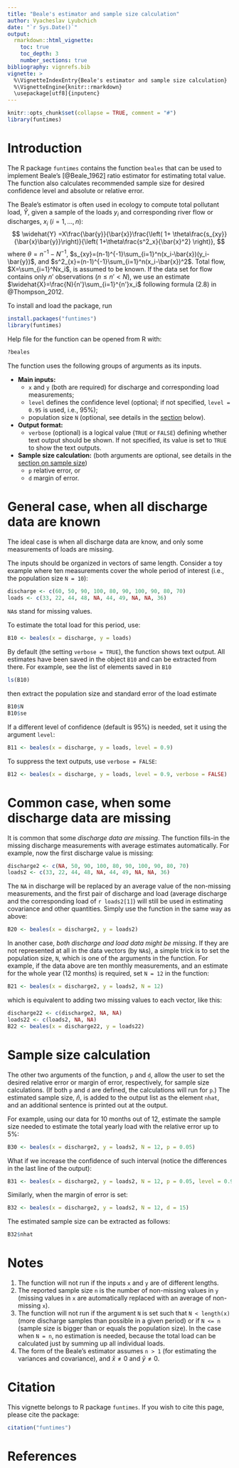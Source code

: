 ---
title: "Beale's estimator and sample size calculation"
author: Vyacheslav Lyubchich
date: "`r Sys.Date()`"
output: 
  rmarkdown::html_vignette:
    toc: true
    toc_depth: 3
    number_sections: true
bibliography: vignrefs.bib
vignette: >
  %\VignetteIndexEntry{Beale's estimator and sample size calculation}
  %\VignetteEngine{knitr::rmarkdown}
  \usepackage[utf8]{inputenc}
---
  
```{r, echo = FALSE, message = FALSE}
knitr::opts_chunk$set(collapse = TRUE, comment = "#")
library(funtimes)
```

# Introduction

The R package `funtimes` contains the function `beales` that can be used to implement Beale's [@Beale_1962] ratio estimator for estimating total value. The function also calculates recommended sample size for desired confidence level and absolute or relative error.

The Beale's estimator is often used in ecology to compute total pollutant load, $\widehat{Y}$, given a sample of the loads $y_i$ and corresponding river flow or discharges, $x_i$ ($i = 1,\ldots,n$):
$$
\widehat{Y}
=X\frac{\bar{y}}{\bar{x}}\frac{\left( 1+ \theta\frac{s_{xy}}{\bar{x}\bar{y}}\right)}{\left( 1+\theta\frac{s^2_x}{\bar{x}^2} \right)},
$$
where $\theta=n^{-1} - N^{-1}$, $s_{xy}=(n-1)^{-1}\sum_{i=1}^n(x_i-\bar{x})(y_i-\bar{y})$, and $s^2_{x}=(n-1)^{-1}\sum_{i=1}^n(x_i-\bar{x})^2$. 
Total flow, $X=\sum_{i=1}^Nx_i$, is assumed to be known. If the data set for flow contains only  $n'$ observations ($n\leqslant n'< N$), we use an estimate $\widehat{X}=\frac{N}{n'}\sum_{i=1}^{n'}x_i$ following formula (2.8) in @Thompson_2012.

To install and load the package, run
```{r eval = FALSE}
install.packages("funtimes")
library(funtimes)
```

Help file for the function can be opened from R with:
```{r eval = FALSE}
?beales
```

The function uses the following groups of arguments as its inputs.

* **Main inputs:** 
  + `x` and `y` (both are required) for discharge and corresponding load measurements; 
  + `level` defines the confidence level (optional; if not specified, `level = 0.95` is used, i.e., 95%); 
  + population size `N` (optional, see details in the [section](#sec:dm) below).
* **Output format:** 
  + `verbose` (optional) is a logical value (`TRUE` or `FALSE`) defining whether text output should be shown. If not specified, its value is set to `TRUE` to show the text outputs.
* **Sample size calculation:** (both arguments are optional, see details in the [section on sample size](#sec:samsize))
  + `p` relative error, or 
  + `d` margin of error.


# General case, when all discharge data are known

The ideal case is when all discharge data are know, and only some measurements of loads are missing.

The inputs should be organized in vectors of same length. Consider a toy example where ten measurements cover the whole period of interest (i.e., the population size `N = 10`):
```{r}
discharge <- c(60, 50, 90, 100, 80, 90, 100, 90, 80, 70)
loads <- c(33, 22, 44, 48, NA, 44, 49, NA, NA, 36)
```
`NA`s stand for missing values.

To estimate the total load for this period, use:
```{r}
B10 <- beales(x = discharge, y = loads)
```
By default (the setting `verbose = TRUE`), the function shows text output. All estimates have been saved in the object `B10` and can be extracted from there. For example, see the list of elements saved in `B10` 
```{r}
ls(B10)
```
then extract the population size and standard error of the load estimate 
```{r}
B10$N
B10$se
```

If a different level of confidence (default is 95%) is needed, set it using the argument `level`:
```{r}
B11 <- beales(x = discharge, y = loads, level = 0.9)
```

To suppress the text outputs, use `verbose = FALSE`:
```{r}
B12 <- beales(x = discharge, y = loads, level = 0.9, verbose = FALSE)
```


# Common case, when some discharge data are missing {#sec:dm}

It is common that some *discharge data are missing*. The function fills-in the missing discharge measurements with average estimates automatically. For example, now the first discharge value is missing:
```{r}
discharge2 <- c(NA, 50, 90, 100, 80, 90, 100, 90, 80, 70)
loads2 <- c(33, 22, 44, 48, NA, 44, 49, NA, NA, 36)
```

The `NA` in discharge will be replaced by an average value of the non-missing measurements, and the first pair of discharge and load (average discharge and the corresponding load of `r loads2[1]`) will still be used in estimating covariance and other quantities. Simply use the function in the same way as above:
```{r}
B20 <- beales(x = discharge2, y = loads2)
```

In another case, *both discharge and load data might be missing*. If they are not represented at all in the data vectors (by `NA`s), a simple trick is to set the population size, `N`, which is one of the arguments in the function. For example, if the data above are ten monthly measurements, and an estimate for the whole year (12 months) is required, set `N = 12` in the function:
```{r}
B21 <- beales(x = discharge2, y = loads2, N = 12)
```
which is equivalent to adding two missing values to each vector, like this:
```{r}
discharge22 <- c(discharge2, NA, NA)
loads22 <- c(loads2, NA, NA)
B22 <- beales(x = discharge22, y = loads22)
```


# Sample size calculation {#sec:samsize}

The other two arguments of the function, `p` and `d`, allow the user to set the desired relative error or margin of error, respectively, for sample size calculations. (If both `p` and `d` are defined, the calculations will run for `p`.) The estimated sample size, $\hat{n}$, is added to the output list as the element `nhat`, and an additional sentence is printed out at the output.

For example, using our data for 10 months out of 12, estimate the sample size needed to estimate the total yearly load with the relative error up to 5%:
```{r}
B30 <- beales(x = discharge2, y = loads2, N = 12, p = 0.05)
```

What if we increase the confidence of such interval (notice the differences in the last line of the output):
```{r}
B31 <- beales(x = discharge2, y = loads2, N = 12, p = 0.05, level = 0.99)
```

Similarly, when the margin of error is set:
```{r}
B32 <- beales(x = discharge2, y = loads2, N = 12, d = 15)
```

The estimated sample size can be extracted as follows:
```{r}
B32$nhat
```


# Notes

1. The function will not run if the inputs `x` and `y` are of different lengths.
2. The reported sample size `n` is the number of non-missing values in `y` (missing values in `x` are automatically replaced with an average of non-missing `x`).
3. The function will not run if the argument `N` is set such that `N < length(x)` (more discharge samples than possible in a given period) or if `N <= n` (sample size is bigger than or equals the population size). In the case when `N = n`, no estimation is needed, because the total load can be calculated just by summing up all individual loads.
4. The form of the Beale's estimator assumes `n > 1` (for estimating the variances and covariance), and $\bar{x}\neq 0$ and $\bar{y}\neq 0$.


# Citation {-}

This vignette belongs to R package `funtimes`. If you wish to cite this page, please cite the package:
```{r}
citation("funtimes")
```


# References
